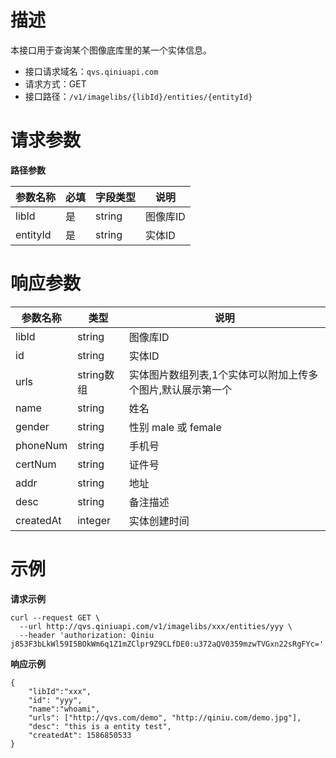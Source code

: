 # **描述**
本接口用于查询某个图像底库里的某一个实体信息。

* 接口请求域名：`qvs.qiniuapi.com`
* 请求方式：GET
* 接口路径：`/v1/imagelibs/{libId}/entities/{entityId}`


# **请求参数**
**路径参数**

|参数名称|必填|字段类型|说明|
|---|---|---|---|
|libId|是|string|图像库ID
|entityId|是|string|实体ID

# **响应参数**

|参数名称|类型|说明|
|---|---|---|
|libId|string|图像库ID
|id|string|实体ID
|urls|string数组|实体图片数组列表,1个实体可以附加上传多个图片,默认展示第一个
|name|string|姓名
|gender|string|性别 male 或 female
|phoneNum|string|手机号
|certNum|string|证件号
|addr|string|地址
|desc|string|备注描述	
|createdAt|integer|实体创建时间

# **示例**

**请求示例**

```
curl --request GET \
  --url http://qvs.qiniuapi.com/v1/imagelibs/xxx/entities/yyy \
  --header 'authorization: Qiniu j853F3bLkWl59I5BOkWm6q1Z1mZClpr9Z9CLfDE0:u372aQV0359mzwTVGxn22sRgFYc='
```
**响应示例**

```
{
    "libId":"xxx",
    "id": "yyy",
    "name":"whoami",
    "urls": ["http://qvs.com/demo", "http://qiniu.com/demo.jpg"],
    "desc": "this is a entity test",
    "createdAt": 1586850533
}
```